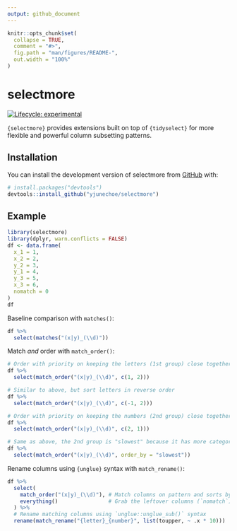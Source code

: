 ```yaml
---
output: github_document
---
```


<!-- README.md is generated from README.Rmd. Please edit that file -->

```r
knitr::opts_chunk$set(
  collapse = TRUE,
  comment = "#>",
  fig.path = "man/figures/README-",
  out.width = "100%"
)
```

# selectmore

<!-- badges: start -->
[![Lifecycle: experimental](https://img.shields.io/badge/lifecycle-experimental-orange.svg)](https://lifecycle.r-lib.org/articles/stages.html#experimental)
<!-- badges: end -->

`{selectmore}` provides extensions built on top of `{tidyselect}` for more flexible and powerful column subsetting patterns.

## Installation

You can install the development version of selectmore from [GitHub](https://github.com/) with:

``` r
# install.packages("devtools")
devtools::install_github("yjunechoe/selectmore")
```

## Example

```r
library(selectmore)
library(dplyr, warn.conflicts = FALSE)
df <- data.frame(
  x_1 = 1,
  x_2 = 2,
  y_2 = 3,
  y_1 = 4,
  y_3 = 5,
  x_3 = 6,
  nomatch = 0
)
df
```

Baseline comparison with `matches()`:

```r
df %>%
  select(matches("(x|y)_(\\d)"))
```

Match *and* order with `match_order()`:

```r
# Order with priority on keeping the letters (1st group) close together
df %>%
  select(match_order("(x|y)_(\\d)", c(1, 2)))

# Similar to above, but sort letters in reverse order
df %>%
  select(match_order("(x|y)_(\\d)", c(-1, 2)))

# Order with priority on keeping the numbers (2nd group) close together
df %>%
  select(match_order("(x|y)_(\\d)", c(2, 1)))

# Same as above, the 2nd group is "slowest" because it has more categories
df %>%
  select(match_order("(x|y)_(\\d)", order_by = "slowest"))
```

Rename columns using `{unglue}` syntax with `match_rename()`:

```r
df %>% 
  select(
    match_order("(x|y)_(\\d)"), # Match columns on pattern and sorts by fastest
    everything()                # Grab the leftover columns (`nomatch`)
  ) %>% 
  # Rename matching columns using `unglue::unglue_sub()` syntax
  rename(match_rename("{letter}_{number}", list(toupper, ~ .x * 10)))
```

